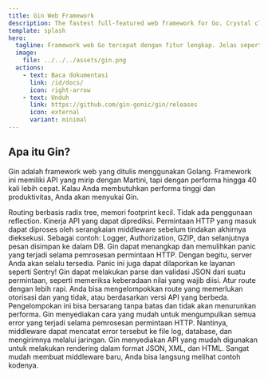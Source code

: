 ```yaml
---
title: Gin Web Framework
description: The fastest full-featured web framework for Go. Crystal clear.
template: splash
hero:
  tagline: Framework web Go tercepat dengan fitur lengkap. Jelas seperti kristal.
  image:
    file: ../../../assets/gin.png
  actions:
    - text: Baca dokumentasi
      link: /id/docs/
      icon: right-arrow
    - text: Unduh
      link: https://github.com/gin-gonic/gin/releases
      icon: external
      variant: minimal
---
```



## Apa itu Gin?

Gin adalah framework web yang ditulis menggunakan Golang. Framework ini memiliki API yang mirip dengan Martini, tapi dengan performa hingga 40 kali lebih cepat. Kalau Anda membutuhkan performa tinggi dan produktivitas, Anda akan menyukai Gin.

<CardGrid>
	<Card title="Cepat" icon="rocket">
		Routing berbasis radix tree, memori footprint kecil. Tidak ada penggunaan reflection. Kinerja API yang dapat diprediksi.
	</Card>
	<Card title="Dukungan middleware" icon="seti:plan">
		Permintaan HTTP yang masuk dapat diproses oleh serangkaian middleware sebelum tindakan akhirnya dieksekusi. Sebagai contoh: Logger, Authorization, GZIP, dan selanjutnya pesan disimpan ke dalam DB.
	</Card>
	<Card title="Bebas crash" icon="seti:lock">
		Gin dapat menangkap dan memulihkan panic yang terjadi selama pemrosesan permintaan HTTP. Dengan begitu, server Anda akan selalu tersedia. Panic ini juga dapat dilaporkan ke layanan seperti Sentry!
	</Card>
	<Card title="Validasi JSON" icon="approve-check-circle">
		Gin dapat melakukan parse dan validasi JSON dari suatu permintaan, seperti memeriksa keberadaan nilai yang wajib diisi.
	</Card>
	<Card title="Pengelompokan route" icon="puzzle">
		Atur route dengan lebih rapi. Anda bisa mengelompokkan route yang memerlukan otorisasi dan yang tidak, atau berdasarkan versi API yang berbeda. Pengelompokan ini bisa bersarang tanpa batas dan tidak akan menurunkan performa.
	</Card>
	<Card title="Manajemen error" icon="open-book">
		Gin menyediakan cara yang mudah untuk mengumpulkan semua error yang terjadi selama pemrosesan permintaan HTTP. Nantinya, middleware dapat mencatat error tersebut ke file log, database, dan mengirimnya melalui jaringan.
	</Card>
	<Card title="Rendering bawaan" icon="seti:json">
		Gin menyediakan API yang mudah digunakan untuk melakukan rendering dalam format JSON, XML, dan HTML.
	</Card>
	<Card title="Extendable" icon="seti:html">
		Sangat mudah membuat middleware baru, Anda bisa langsung melihat contoh kodenya.
	</Card>	
</CardGrid>
